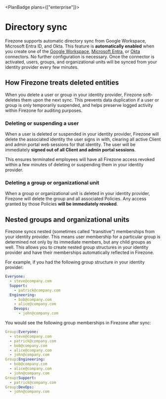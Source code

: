 
<PlanBadge plans={["enterprise"]}>

# Directory sync

</PlanBadge>

Firezone supports automatic directory sync from Google Workspace, Microsoft
Entra ID, and Okta. This feature is **automatically enabled** when you create
one of the [Google Workspace](/kb/authenticate/google),
[Microsoft Entra](/kb/authenticate/entra), or [Okta](/kb/authenticate/okta)
connectors. No further configuration is necessary. Once the connector is
activated, users, groups, and organizational units will be synced from your
identity provider every few minutes.

## How Firezone treats deleted entities

When you delete a user or group in your identity provider, Firezone soft-deletes
them upon the next sync. This prevents data duplication if a user or group is
only temporarily suspended, and helps preserve logged activity within Firezone
for auditing purposes.

### Deleting or suspending a user

When a user is deleted or suspended in your identity provider, Firezone will
delete the associated identity the user signs in with, clearing all active
Client and admin portal web sessions for that identity. The user will be
immediately **signed out of all Client and admin portal sessions**.

This ensures terminated employees will have all Firezone access revoked within a
few minutes of deleting or suspending them in your identity provider.

### Deleting a group or organizational unit

When a group or organizational unit is deleted in your identity provider,
Firezone will delete the group and all associated Policies. Any access granted
by those Policies **will be immediately revoked**.

## Nested groups and organizational units

Firezone syncs nested (sometimes called "transitive") memberships from your
identity provider. This means user membership for a particular group is
determined not only by its immediate members, but any child groups as well. This
allows you to create nested group structures in your identity provider and have
their memberships automatically reflected in Firezone.

For example, if you had the following group structure in your identity provider:

```yaml
Everyone:
  - steve@company.com
  Support:
    - patrick@company.com
  Engineering:
    - bob@company.com
    - alice@company.com
    Devops:
      - john@company.com
```

You would see the following group memberships in Firezone after sync:

```yaml
Group:Everyone:
  - steve@company.com
  - patrick@company.com
  - bob@company.com
  - alice@company.com
  - john@company.com
Group:Engineering:
  - bob@company.com
  - alice@company.com
  - john@company.com
Group:Support:
  - patrick@company.com
Group:DevOps:
  - john@company.com
```

<SupportOptions />
